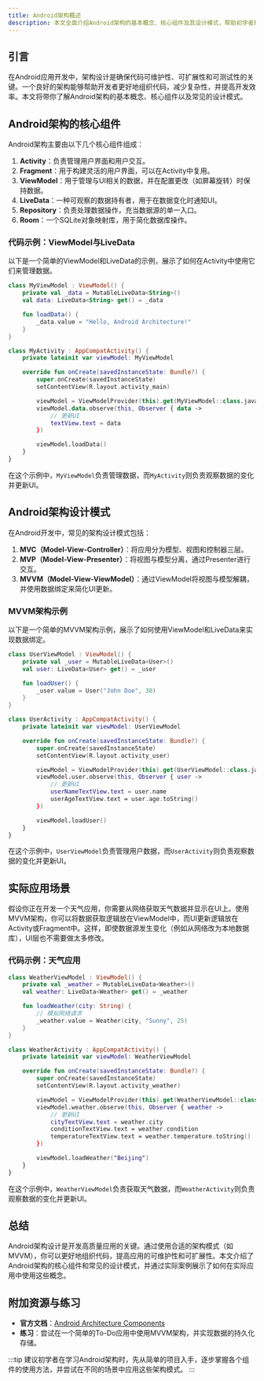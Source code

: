 ```yaml
---
title: Android架构概述
description: 本文全面介绍Android架构的基本概念、核心组件及其设计模式，帮助初学者理解Android应用开发中的架构设计。
---
```


## 引言

在Android应用开发中，架构设计是确保代码可维护性、可扩展性和可测试性的关键。一个良好的架构能够帮助开发者更好地组织代码，减少复杂性，并提高开发效率。本文将带你了解Android架构的基本概念、核心组件以及常见的设计模式。

## Android架构的核心组件

Android架构主要由以下几个核心组件组成：

1. **Activity**：负责管理用户界面和用户交互。
2. **Fragment**：用于构建灵活的用户界面，可以在Activity中复用。
3. **ViewModel**：用于管理与UI相关的数据，并在配置更改（如屏幕旋转）时保持数据。
4. **LiveData**：一种可观察的数据持有者，用于在数据变化时通知UI。
5. **Repository**：负责处理数据操作，充当数据源的单一入口。
6. **Room**：一个SQLite对象映射库，用于简化数据库操作。

### 代码示例：ViewModel与LiveData

以下是一个简单的ViewModel和LiveData的示例，展示了如何在Activity中使用它们来管理数据。

```kotlin
class MyViewModel : ViewModel() {
    private val _data = MutableLiveData<String>()
    val data: LiveData<String> get() = _data

    fun loadData() {
        _data.value = "Hello, Android Architecture!"
    }
}

class MyActivity : AppCompatActivity() {
    private lateinit var viewModel: MyViewModel

    override fun onCreate(savedInstanceState: Bundle?) {
        super.onCreate(savedInstanceState)
        setContentView(R.layout.activity_main)

        viewModel = ViewModelProvider(this).get(MyViewModel::class.java)
        viewModel.data.observe(this, Observer { data ->
            // 更新UI
            textView.text = data
        })

        viewModel.loadData()
    }
}
```

在这个示例中，`MyViewModel`负责管理数据，而`MyActivity`则负责观察数据的变化并更新UI。

## Android架构设计模式

在Android开发中，常见的架构设计模式包括：

1. **MVC（Model-View-Controller）**：将应用分为模型、视图和控制器三层。
2. **MVP（Model-View-Presenter）**：将视图与模型分离，通过Presenter进行交互。
3. **MVVM（Model-View-ViewModel）**：通过ViewModel将视图与模型解耦，并使用数据绑定来简化UI更新。

### MVVM架构示例

以下是一个简单的MVVM架构示例，展示了如何使用ViewModel和LiveData来实现数据绑定。

```kotlin
class UserViewModel : ViewModel() {
    private val _user = MutableLiveData<User>()
    val user: LiveData<User> get() = _user

    fun loadUser() {
        _user.value = User("John Doe", 30)
    }
}

class UserActivity : AppCompatActivity() {
    private lateinit var viewModel: UserViewModel

    override fun onCreate(savedInstanceState: Bundle?) {
        super.onCreate(savedInstanceState)
        setContentView(R.layout.activity_user)

        viewModel = ViewModelProvider(this).get(UserViewModel::class.java)
        viewModel.user.observe(this, Observer { user ->
            // 更新UI
            userNameTextView.text = user.name
            userAgeTextView.text = user.age.toString()
        })

        viewModel.loadUser()
    }
}
```

在这个示例中，`UserViewModel`负责管理用户数据，而`UserActivity`则负责观察数据的变化并更新UI。

## 实际应用场景

假设你正在开发一个天气应用，你需要从网络获取天气数据并显示在UI上。使用MVVM架构，你可以将数据获取逻辑放在ViewModel中，而UI更新逻辑放在Activity或Fragment中。这样，即使数据源发生变化（例如从网络改为本地数据库），UI层也不需要做太多修改。

### 代码示例：天气应用

```kotlin
class WeatherViewModel : ViewModel() {
    private val _weather = MutableLiveData<Weather>()
    val weather: LiveData<Weather> get() = _weather

    fun loadWeather(city: String) {
        // 模拟网络请求
        _weather.value = Weather(city, "Sunny", 25)
    }
}

class WeatherActivity : AppCompatActivity() {
    private lateinit var viewModel: WeatherViewModel

    override fun onCreate(savedInstanceState: Bundle?) {
        super.onCreate(savedInstanceState)
        setContentView(R.layout.activity_weather)

        viewModel = ViewModelProvider(this).get(WeatherViewModel::class.java)
        viewModel.weather.observe(this, Observer { weather ->
            // 更新UI
            cityTextView.text = weather.city
            conditionTextView.text = weather.condition
            temperatureTextView.text = weather.temperature.toString()
        })

        viewModel.loadWeather("Beijing")
    }
}
```

在这个示例中，`WeatherViewModel`负责获取天气数据，而`WeatherActivity`则负责观察数据的变化并更新UI。

## 总结

Android架构设计是开发高质量应用的关键。通过使用合适的架构模式（如MVVM），你可以更好地组织代码，提高应用的可维护性和可扩展性。本文介绍了Android架构的核心组件和常见的设计模式，并通过实际案例展示了如何在实际应用中使用这些概念。

## 附加资源与练习

- **官方文档**：[Android Architecture Components](https://developer.android.com/topic/libraries/architecture)
- **练习**：尝试在一个简单的To-Do应用中使用MVVM架构，并实现数据的持久化存储。

:::tip
建议初学者在学习Android架构时，先从简单的项目入手，逐步掌握各个组件的使用方法，并尝试在不同的场景中应用这些架构模式。
:::